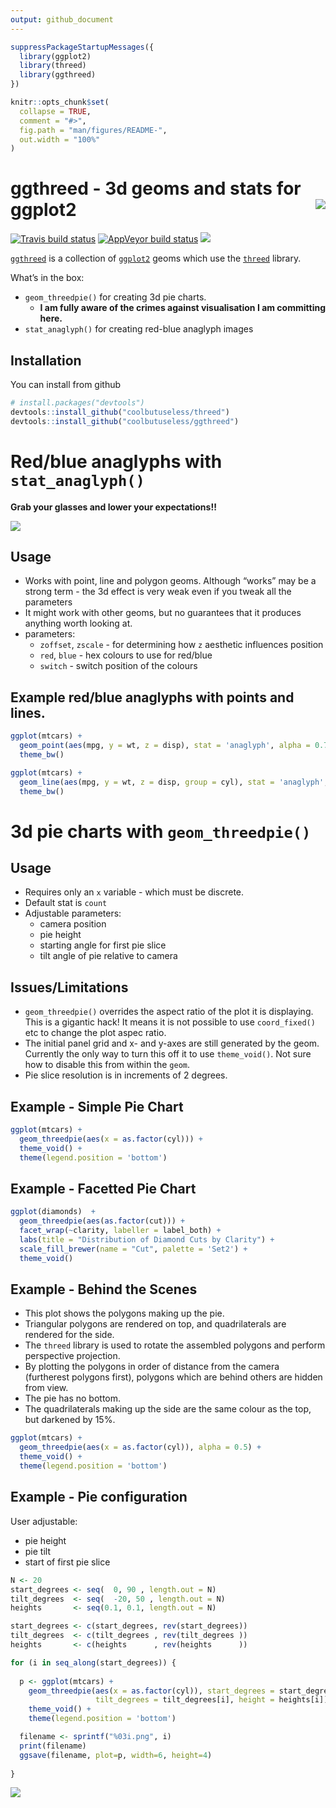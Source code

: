 ```yaml
---
output: github_document
---
```


<!-- README.md is generated from README.Rmd. Please edit that file -->

```r
suppressPackageStartupMessages({
  library(ggplot2)
  library(threed)
  library(ggthreed)
})

knitr::opts_chunk$set(
  collapse = TRUE,
  comment = "#>",
  fig.path = "man/figures/README-",
  out.width = "100%"
)
```

# ggthreed - 3d geoms and stats for ggplot2<img src="man/figures/logo-with-pause.gif" align="right"/>

[![Travis build status](https://travis-ci.org/coolbutuseless/ggthreed.svg?branch=master)](https://travis-ci.org/coolbutuseless/ggthreed)
[![AppVeyor build status](https://ci.appveyor.com/api/projects/status/github/coolbutuseless/ggthreed?branch=master&svg=true)](https://ci.appveyor.com/project/coolbutuseless/ggthreed)
![](https://img.shields.io/badge/lifecycle-alpha-orange.svg)

[`ggthreed`](https://github.com/coolbutuseless/ggthreed) is a collection of [`ggplot2`](https://github.com/tidyverse/ggplot2) 
geoms which use the [`threed`](https://github.com/coolbutuseless/threed) library.

What's in the box:

* `geom_threedpie()` for creating 3d pie charts.
    * **I am fully aware of the crimes against visualisation I am committing here.**
* `stat_anaglyph()` for creating red-blue anaglyph images



## Installation

You can install from github

```r
# install.packages("devtools")
devtools::install_github("coolbutuseless/threed")
devtools::install_github("coolbutuseless/ggthreed")
```


# Red/blue anaglyphs with `stat_anaglyph()`

**Grab your glasses and lower your expectations!!**

![](man/figures/glasses.jpg)


## Usage

* Works with point, line and polygon geoms.  Although "works" may be a strong term - 
   the 3d effect is very weak even if you tweak all the parameters
* It might work with other geoms, but no guarantees that it produces anything 
worth looking at.
* parameters:
    * `zoffset`, `zscale` - for determining how `z` aesthetic influences position
    * `red`, `blue` - hex colours to use for red/blue
    * `switch` - switch position of the colours

## Example red/blue anaglyphs with points and lines.

```r
ggplot(mtcars) +
  geom_point(aes(mpg, y = wt, z = disp), stat = 'anaglyph', alpha = 0.75) +
  theme_bw()
```

```r
ggplot(mtcars) +
  geom_line(aes(mpg, y = wt, z = disp, group = cyl), stat = 'anaglyph', alpha = 0.75) +
  theme_bw()
```



# 3d pie charts with `geom_threedpie()`

## Usage

* Requires only an `x` variable - which must be discrete.
* Default stat is `count`
* Adjustable parameters:
    * camera position
    * pie height
    * starting angle for first pie slice
    * tilt angle of pie relative to camera


## Issues/Limitations

* `geom_threedpie()` overrides the aspect ratio of the plot it is displaying. 
  This is a gigantic hack!  It means it is not possible to use `coord_fixed()` etc 
  to change the plot aspec ratio.
* The initial panel grid and x- and y-axes are still generated by the geom. Currently
  the only way to turn this off it to use `theme_void()`. Not sure how to disable
  this from within the `geom`.
* Pie slice resolution is in increments of 2 degrees.


## Example - Simple Pie Chart

```r
ggplot(mtcars) + 
  geom_threedpie(aes(x = as.factor(cyl))) + 
  theme_void() + 
  theme(legend.position = 'bottom')
```


## Example - Facetted Pie Chart
```r
ggplot(diamonds)  +
  geom_threedpie(aes(as.factor(cut))) +
  facet_wrap(~clarity, labeller = label_both) +
  labs(title = "Distribution of Diamond Cuts by Clarity") +
  scale_fill_brewer(name = "Cut", palette = 'Set2') +
  theme_void()
```


## Example - Behind the Scenes

* This plot shows the polygons making up the pie.
* Triangular polygons are rendered on top, and quadrilaterals are 
  rendered for the side.
* The `threed` library is used to rotate the assembled polygons and perform
  perspective projection.
* By plotting the polygons in order of distance from the camera (furtherest polygons first), 
  polygons which are behind others are hidden from view.
* The pie has no bottom.
* The quadrilaterals making up the side are the same colour as the top, but darkened by 15%.

```r
ggplot(mtcars) + 
  geom_threedpie(aes(x = as.factor(cyl)), alpha = 0.5) + 
  theme_void() + 
  theme(legend.position = 'bottom')
```


## Example - Pie configuration

User adjustable:

* pie height
* pie tilt
* start of first pie slice



```r
N <- 20
start_degrees <- seq(  0, 90 , length.out = N)
tilt_degrees  <- seq(  -20, 50 , length.out = N)
heights       <- seq(0.1, 0.1, length.out = N)

start_degrees <- c(start_degrees, rev(start_degrees))
tilt_degrees  <- c(tilt_degrees , rev(tilt_degrees ))
heights       <- c(heights      , rev(heights      ))

for (i in seq_along(start_degrees)) {
  
  p <- ggplot(mtcars) + 
    geom_threedpie(aes(x = as.factor(cyl)), start_degrees = start_degrees[i],
                   tilt_degrees = tilt_degrees[i], height = heights[i]) + 
    theme_void() + 
    theme(legend.position = 'bottom')

  filename <- sprintf("%03i.png", i)
  print(filename)
  ggsave(filename, plot=p, width=6, height=4)
    
}
```

![](man/figures/pie-anim.gif)


















